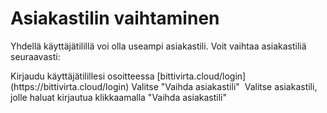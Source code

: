 # Asiakastilin vaihtaminen

Yhdellä käyttäjätilillä voi olla useampi asiakastili. Voit vaihtaa asiakastiliä
seuraavasti:

<Stepper title="Asiakastilin vaihtaminen">
  <Step>
    Kirjaudu käyttäjätilillesi osoitteessa
    [bittivirta.cloud/login](https://bittivirta.cloud/login)
  </Step>
  <Step>
    Valitse "Vaihda asiakastili"
    <Image
      style={{ maxWidth: 600 }}
      img={require("./assets/asiakastili.png")}
    />
  </Step>
  <Step>
    Valitse asiakastili, jolle haluat kirjautua klikkaamalla "Vaihda
    asiakastili"
    <Image img={require("./assets/asiakastilit.png")} />
  </Step>
</Stepper>
